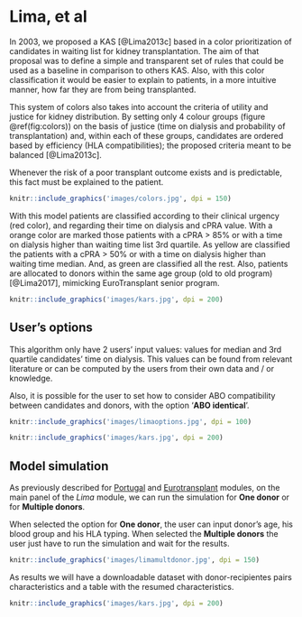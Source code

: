 # Lima, et al {#lima}

In 2003, we proposed a KAS [@Lima2013c] based in a color prioritization of candidates in waiting list for kidney transplantation. The aim of that proposal was to define a simple and transparent set of rules that could be used as a baseline in comparison to others KAS. Also, with this color classification it would be easier to explain to patients, in a more intuitive manner, how far they are from being transplanted. 

This system of colors also takes into account the criteria of utility and justice for kidney distribution. By setting only 4 colour groups (figure \@ref(fig:colors)) on the basis of justice (time on dialysis and probability of transplantation) and, within each of these groups, candidates are ordered based by efficiency (HLA compatibilities); the proposed criteria meant to be balanced [@Lima2013c].

Whenever the risk of a poor transplant outcome exists and is predictable, this fact must be explained to the patient.

```r
knitr::include_graphics('images/colors.jpg', dpi = 150)
```

With this model patients are classified according to their clinical urgency (red color), and regarding their time on dialysis and cPRA value. With a orange color are marked those patients with a cPRA > 85% or with a time on dialysis higher than waiting time list 3rd quartile. As yellow are classified the patients with a cPRA > 50% or with a time on dialysis higher than waiting time median. And, as green are classified all the rest. Also, patients are allocated to donors within the same age group (old to old program) [@Lima2017], mimicking EuroTransplant senior program.

```r
knitr::include_graphics('images/kars.jpg', dpi = 200)
```

## User's options {#limaoptions}

This algorithm only have 2 users' input values: values for median and 3rd quartile candidates' time on dialysis. This values can be found from relevant literature or can be computed by the users from their own data and / or knowledge. 

Also, it is possible for the user to set how to consider ABO compatibility between candidates and donors, with the option '**ABO identical**'.  

```r
knitr::include_graphics('images/limaoptions.jpg', dpi = 100)
```


```r
knitr::include_graphics('images/kars.jpg', dpi = 200)
```

## Model simulation

As previously described for [Portugal](#ptsimulation) and [Eurotransplant](#etsimulation) modules,
on the main panel of the *Lima* module, we can run the simulation for **One donor** or for **Multiple donors**. 

When selected the option for **One donor**, the user can input donor's age, his blood group and his HLA typing. When selected the **Multiple donors** the user just have to run the simulation and wait for the results. 

```r
knitr::include_graphics('images/limamultdonor.jpg', dpi = 150)
```

As results we will have a downloadable dataset with donor-recipientes pairs characteristics and a table with the resumed characteristics.

```r
knitr::include_graphics('images/kars.jpg', dpi = 200)
```
